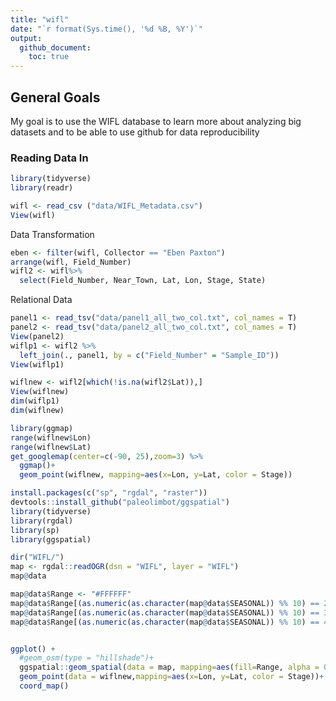 ```yaml
---
title: "wifl"
date: "`r format(Sys.time(), '%d %B, %Y')`"
output: 
  github_document:
    toc: true
---
```


## General Goals
My goal is to use the WIFL database to learn more about analyzing big datasets and to be able to use github for data reproducibility 

### Reading Data In

```r
library(tidyverse)
library(readr)

wifl <- read_csv ("data/WIFL_Metadata.csv")
View(wifl)
```
Data Transformation
```r
eben <- filter(wifl, Collector == "Eben Paxton")
arrange(wifl, Field_Number)
wifl2 <- wifl%>%
  select(Field_Number, Near_Town, Lat, Lon, Stage, State)
```

Relational Data
```r
panel1 <- read_tsv("data/panel1_all_two_col.txt", col_names = T)
panel2 <- read_tsv("data/panel2_all_two_col.txt", col_names = T)
View(panel2)
wiflp1 <- wifl2 %>%
  left_join(., panel1, by = c("Field_Number" = "Sample_ID"))
View(wiflp1)

wiflnew <- wifl2[which(!is.na(wifl2$Lat)),]
View(wiflnew)
dim(wiflp1)
dim(wiflnew)

```

```r
library(ggmap)
range(wiflnew$Lon)
range(wiflnew$Lat)
get_googlemap(center=c(-90, 25),zoom=3) %>%
  ggmap()+
  geom_point(wiflnew, mapping=aes(x=Lon, y=Lat, color = Stage))
```

```r
install.packages(c("sp", "rgdal", "raster"))
devtools::install_github("paleolimbot/ggspatial")
library(tidyverse)
library(rgdal)
library(sp)
library(ggspatial)

dir("WIFL/")
map <- rgdal::readOGR(dsn = "WIFL", layer = "WIFL")
map@data

map@data$Range <- "#FFFFFF"
map@data$Range[(as.numeric(as.character(map@data$SEASONAL)) %% 10) == 2] <- "Breeding"
map@data$Range[(as.numeric(as.character(map@data$SEASONAL)) %% 10) == 3] <- "Wintering"
map@data$Range[(as.numeric(as.character(map@data$SEASONAL)) %% 10) == 4] <- "Passage Migrant"


ggplot() +
  #geom_osm(type = "hillshade")+
  ggspatial::geom_spatial(data = map, mapping=aes(fill=Range, alpha = 0.2))+
  geom_point(data = wiflnew,mapping=aes(x=Lon, y=Lat, color = Stage))+
  coord_map()

```

